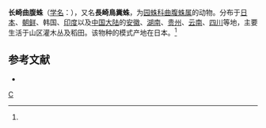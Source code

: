 {{Speciesbox 
| genus = Cyrtarachne
| species = nagasakiensis
| image = Cyrtarachne.nagasakiensis.female.1.-.tanikawa.jpg
| authority = (Strand, 1907)<ref name='id13639'>{{cite web| url =http://www.bioinfo.cn/db05/BjdwSpecies.php?action=view&id=13639| title =长崎曲腹蛛| work =《中国动物物种编目数据库》| publisher =中国科学院微生物研究所| author =中国科学院动物研究所| accessdate =2009-04-28| deadurl =yes| archiveurl =https://web.archive.org/web/20160305080420/http://www.bioinfo.cn/db05/BjdwSpecies.php?action=view&id=13639| archivedate =2016-03-05}}</ref>
}}

'''长崎曲腹蛛'''（[[学名|学名]]：{{lang|la|''Cyrtarachne nagasakiensis''}}），又名'''長崎鳥糞蛛'''，为[[园蛛科|园蛛科]][[曲腹蛛属|曲腹蛛属]]的动物。分布于[[日本|日本]]、[[朝鲜|朝鲜]]、韩国、[[印度|印度]]以及[[中国大陆|中国大陆]]的[[安徽|安徽]]、[[湖南|湖南]]、[[贵州|贵州]]、[[云南|云南]]、[[四川|四川]]等地，主要生活于山区灌木丛及稻田。该物种的模式产地在日本。<ref name='id13639'/>

== 参考文献 ==
{{reflist}}
* {{TaiBNET| zh=長崎鳥糞蛛 | id=408495 | binomial=Cyrtarachne nagasakiensis | authority=Strand, 1918 | var= | accessdate=2013-01-24}}
{{reflist}}
{{Taxonbar}}

[[Category:曲腹蛛属|C]]